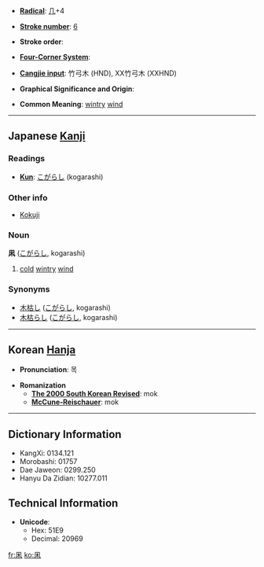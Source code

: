 * '''[[Wiktionary:Chinese radical index| Radical]]''': [[Wiktionary:Chinese radical index 几|几]]+4

* '''[[Wiktionary:Chinese total strokes index|Stroke number]]''': [[Wiktionary:Chinese total strokes index 6|6]]

* '''Stroke order''': 

* '''[[Wiktionary:Chinese four corner index|Four-Corner System]]''': 

* '''[[Wiktionary:Chinese Cangjie index|Cangjie input]]''': 竹弓木 (HND), XX竹弓木 (XXHND)

* '''Graphical Significance and Origin''': 

* '''Common Meaning''': [[wintry]] [[wind]]

----

== Japanese [[Kanji]] ==
===Readings===
* '''[[Kun]]''': [[こがらし]] (kogarashi)
===Other info===
*[[Kokuji]]
===Noun===
'''凩''' ([[こがらし]], kogarashi)

#[[cold]] [[wintry]] [[wind]]
===Synonyms===
*[[木枯し]] ([[こがらし]], kogarashi)
*[[木枯らし]]  ([[こがらし]], kogarashi)
----

== Korean [[Hanja]] ==

* '''Pronunciation''': 목

* '''Romanization'''
** '''[[The 2000 South Korean Revised Romanization|The 2000 South Korean Revised]]''': mok
** '''[[McCune-Reischauer]]''': mok

----

== Dictionary Information ==

* KangXi: 0134.121
* Morobashi: 01757
* Dae Jaweon: 0299.250
* Hanyu Da Zidian: 10277.011

== Technical Information ==

* '''Unicode''':
** Hex: 51E9
** Decimal: 20969

[[fr:凩]]
[[ko:凩]]